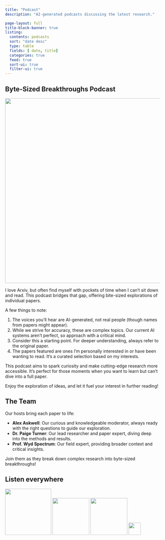 ```yaml
---
title: "Podcast"
description: "AI-generated podcasts discussing the latest research."

page-layout: full
title-block-banner: true
listing:
  contents: podcasts
  sort: "date desc"
  type: table
  fields: [ date, title]
  categories: true
  feed: true
  sort-ui: true
  filter-ui: true
---
```


## **Byte-Sized Breakthroughs Podcast**

![](/static/podcast_data/website-coverart.webp){ width=600px }

I love Arxiv, but often find myself with pockets of time when I can't sit down and read. 
This podcast bridges that gap, offering bite-sized explorations of individual papers.

A few things to note:

1. The voices you'll hear are AI-generated, not real people (though names from papers might appear).
2. While we strive for accuracy, these are complex topics. Our current AI systems aren't perfect, so approach with a critical mind.
3. Consider this a starting point. For deeper understanding, always refer to the original paper.
4. The papers featured are ones I'm personally interested in or have been wanting to read. It's a curated selection based on my interests.

This podcast aims to spark curiosity and make cutting-edge research more accessible. It's perfect for those moments when you want to learn but can't dive into a full paper.

Enjoy the exploration of ideas, and let it fuel your interest in further reading!

## The Team

Our hosts bring each paper to life:

- **Alex Askwell**: Our curious and knowledgeable moderator, always ready with the right questions to guide our exploration.
- **Dr. Paige Turner**: Our lead researcher and paper expert, diving deep into the methods and results.
- **Prof. Wyd Spectrum**: Our field expert, providing broader context and critical insights.

Join them as they break down complex research into byte-sized breakthroughs!

## Listen everywhere

[![](/static/podcast_data/pocastapps/spotify.svg){ width=150px }](https://open.spotify.com/show/5x88UyAEyAKXXjlQOGIPi0) [![](/static/podcast_data/pocastapps/apple.svg){ width=120px }](https://podcasts.apple.com/us/podcast/byte-sized-breakthroughs/id1758956141) [![](/static/podcast_data/pocastapps/youtube.svg){ width=120px }](https://podcastaddict.com/podcast/byte-sized-breakthroughs/5229305)  [![](/static/podcast_data/pocastapps/rss.svg){ width=40px }](/static/podcast_data/feed.xml)